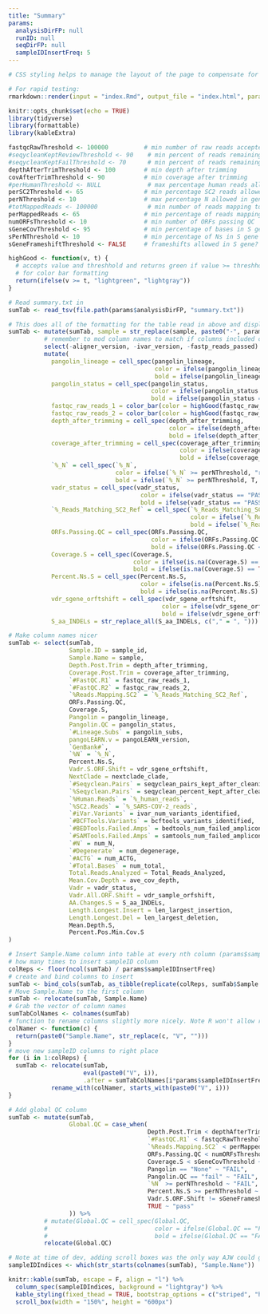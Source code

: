 ```yaml
---
title: "Summary"
params:
  analysisDirFP: null
  runID: null
  seqDirFP: null
  sampleIDInsertFreq: 5
---
```


```r
# CSS styling helps to manage the layout of the page to compensate for the table. From: https://itqna.net/questions/48098/how-adjust-margins-r-markdown.

# For rapid testing:
rmarkdown::render(input = "index.Rmd", output_file = "index.html", params = list(analysisDirFP = "../../../../runs/M347-21-013", runID = "M347-21-013", seqDirFP = "../../../../runs/M347-21-013"))
```
<style type="text/css">
.main-container {
  max-width: 60%;
  margin-left: 50px;
  margin-right: 50px;
}
</style>


```r
knitr::opts_chunk$set(echo = TRUE)
library(tidyverse)
library(formattable)
library(kableExtra)
```

```r
fastqcRawThreshold <- 100000          # min number of raw reads accepted in fastqc_raw column
#seqycleanKeptReviewThreshold <- 90    # min percent of reads remaining after seqyclean (pass/review)
#seqycleanKeptFailThreshold <- 70      # min percent of reads remaining after seqyclean (review/fail)
depthAfterTrimThreshold <- 100        # min depth after trimming
covAfterTrimThreshold <- 90           # min coverage after trimming
#perHumanThreshold <- NULL             # max percentage human reads allowed per sample (not in use)
perSC2Threshold <- 65                 # min percentage SC2 reads allowed per sample
perNThreshold <- 10                   # max percentage N allowed in genome
#totMappedReads <- 100000              # min number of reads mapping to SC2 Wuhan reference
perMappedReads <- 65                  # min percentage of reads mapping to SC2 Wuhan reference
numORFsThreshold <- 10                # min number of ORFs passing QC
sGeneCovThreshold <- 95               # min percentage of bases in S gene with any coverage
sPerNThreshold <- 10                  # min percentage of Ns in S gene causing failure
sGeneFrameshiftThreshold <- FALSE     # frameshifts allowed in S gene?
```

```r
highGood <- function(v, t) {
  # accepts value and threshhold and returns green if value >= threshhold and gray if not
  # for color bar formatting
  return(ifelse(v >= t, "lightgreen", "lightgray"))
}
```


```r
# Read summary.txt in
sumTab <- read_tsv(file.path(params$analysisDirFP, "summary.txt"))

# This does all of the formatting for the table read in above and displayed in the next code chunk. It contains a mix of dplyr, formattable, and kableExtra commands.
sumTab <- mutate(sumTab, sample = str_replace(sample, paste0("-", params$runID), "")) %>% 
          # remember to mod column names to match if columns included change
          select(-aligner_version, -ivar_version, -fastp_reads_passed) %>%
          mutate(
            pangolin_lineage = cell_spec(pangolin_lineage, 
                                         color = ifelse(pangolin_lineage == "None", "red", "black"), 
                                         bold = ifelse(pangolin_lineage == "None", T, F)),
            pangolin_status = cell_spec(pangolin_status, 
                                        color = ifelse(pangolin_status == "passed_qc", "black", "red"), 
                                        bold = ifelse(pangolin_status == "passed_qc", F, T)),
            fastqc_raw_reads_1 = color_bar(color = highGood(fastqc_raw_reads_1, fastqcRawThreshold))(fastqc_raw_reads_1), 
            fastqc_raw_reads_2 = color_bar(color = highGood(fastqc_raw_reads_2, fastqcRawThreshold))(fastqc_raw_reads_2),
            depth_after_trimming = cell_spec(depth_after_trimming, 
                                             color = ifelse(depth_after_trimming >= depthAfterTrimThreshold, "black", "red"), 
                                             bold = ifelse(depth_after_trimming >= depthAfterTrimThreshold, F, T)),
            coverage_after_trimming = cell_spec(coverage_after_trimming, 
                                                color = ifelse(coverage_after_trimming >= covAfterTrimThreshold, "black", "red"), 
                                                bold = ifelse(coverage_after_trimming >= covAfterTrimThreshold, F, T)),
            `%_N` = cell_spec(`%_N`, 
                              color = ifelse(`%_N` >= perNThreshold, "red", "black"), 
                              bold = ifelse(`%_N` >= perNThreshold, T, F)),
            vadr_status = cell_spec(vadr_status, 
                                     color = ifelse(vadr_status == "PASS", "black", "red"), 
                                     bold = ifelse(vadr_status == "PASS", F, T)),
            `%_Reads_Matching_SC2_Ref` = cell_spec(`%_Reads_Matching_SC2_Ref`,
                                                   color = ifelse(`%_Reads_Matching_SC2_Ref` < perMappedReads, "red", "black"), 
                                                   bold = ifelse(`%_Reads_Matching_SC2_Ref` < perMappedReads, T, F)),
            ORFs.Passing.QC = cell_spec(ORFs.Passing.QC,
                                        color = ifelse(ORFs.Passing.QC < numORFsThreshold, "red", "black"), 
                                        bold = ifelse(ORFs.Passing.QC < numORFsThreshold, T, F)),
            Coverage.S = cell_spec(Coverage.S, 
                                   color = ifelse(is.na(Coverage.S) == TRUE | Coverage.S < sGeneCovThreshold, "red", "black"), 
                                   bold = ifelse(is.na(Coverage.S) == TRUE | Coverage.S < sGeneCovThreshold, T, F)),
            Percent.Ns.S = cell_spec(Percent.Ns.S,
                                     color = ifelse(is.na(Percent.Ns.S) | Percent.Ns.S >= sPerNThreshold, "red", "black"), 
                                     bold = ifelse(is.na(Percent.Ns.S) | Percent.Ns.S >= sPerNThreshold, T, F)),
            vdr_sgene_orftshift = cell_spec(vdr_sgene_orftshift,
                                           color = ifelse(vdr_sgene_orftshift != sGeneFrameshiftThreshold, "red", "black"), 
                                           bold = ifelse(vdr_sgene_orftshift != sGeneFrameshiftThreshold, T, F)),
            S_aa_INDELs = str_replace_all(S_aa_INDELs, c("," = ", ")))

# Make column names nicer
sumTab <- select(sumTab,
                 Sample.ID = sample_id, 
                 Sample.Name = sample,  
                 Depth.Post.Trim = depth_after_trimming, 
                 Coverage.Post.Trim = coverage_after_trimming, 
                 `#FastQC.R1` = fastqc_raw_reads_1, 
                 `#FastQC.R2` = fastqc_raw_reads_2, 
                 `%Reads.Mapping.SC2` = `%_Reads_Matching_SC2_Ref`, 
                 ORFs.Passing.QC, 
                 Coverage.S, 
                 Pangolin = pangolin_lineage, 
                 Pangolin.QC = pangolin_status, 
                 `#Lineage.Subs` = pangolin_subs, 
                 pangoLEARN.v = pangoLEARN_version, 
                 `GenBank#`, 
                 `%N` = `%_N`, 
                 Percent.Ns.S, 
                 Vadr.S.ORF.Shift = vdr_sgene_orftshift, 
                 NextClade = nextclade_clade, 
                 `#Seqyclean.Pairs` = seqyclean_pairs_kept_after_cleaning, 
                 `%Seqyclean.Pairs` = seqyclean_percent_kept_after_cleaning, 
                 `%Human.Reads` = `%_human_reads`, 
                 `%SC2.Reads` = `%_SARS-COV-2_reads`, 
                 `#iVar.Variants` = ivar_num_variants_identified, 
                 `#BCFTools.Variants` = bcftools_variants_identified, 
                 `#BEDTools.Failed.Amps` = bedtools_num_failed_amplicons, 
                 `#SAMTools.Failed.Amps` = samtools_num_failed_amplicons, 
                 `#N` = num_N, 
                 `#Degenerate` = num_degenerage, 
                 `#ACTG` = num_ACTG, 
                 `#Total.Bases` = num_total, 
                 Total.Reads.Analyzed = Total_Reads_Analyzed, 
                 Mean.Cov.Depth = ave_cov_depth, 
                 Vadr = vadr_status, 
                 Vadr.All.ORF.Shift = vdr_sample_orfshift,
                 AA.Changes.S = S_aa_INDELs,
                 Length.Longest.Insert = len_largest_insertion, 
                 Length.Longest.Del = len_largest_deletion,
                 Mean.Depth.S,
                 Percent.Pos.Min.Cov.S
)

# Insert Sample.Name column into table at every nth column (params$sampleIDInsertFreq) position
# how many times to insert sampleID column
colReps <- floor(ncol(sumTab) / params$sampleIDInsertFreq) 
# create and bind columns to insert
sumTab <- bind_cols(sumTab, as_tibble(replicate(colReps, sumTab$Sample.Name)))
# Move Sample.Name to the first column
sumTab <- relocate(sumTab, Sample.Name)
# Grab the vector of column names
sumTabColNames <- colnames(sumTab)
# function to rename columns slightly more nicely. Note R won't allow redundant column names.
colNamer <- function(c) {
  return(paste0("Sample.Name", str_replace(c, "V", "")))
}
# move new sampleID columns to right place
for (i in 1:colReps) {
  sumTab <- relocate(sumTab, 
                     eval(paste0("V", i)), 
                     .after = sumTabColNames[i*params$sampleIDInsertFreq]) %>%
            rename_with(colNamer, starts_with(paste0("V", i)))
}

# Add global QC column
sumTab <- mutate(sumTab, 
                 Global.QC = case_when(
                                       Depth.Post.Trim < depthAfterTrimThreshold ~ "Depth.Post.Trim", #"FAIL",
                                       `#FastQC.R1` < fastqcRawThreshold ~  "#FastQC.R1",#"FAIL",
                                       `%Reads.Mapping.SC2` < perMappedReads ~ "FAIL",
                                       ORFs.Passing.QC < numORFsThreshold ~ "FAIL",
                                       Coverage.S < sGeneCovThreshold ~ "FAIL",
                                       Pangolin == "None" ~ "FAIL",
                                       Pangolin.QC == "fail" ~ "FAIL",
                                       `%N` >= perNThreshold ~ "FAIL",
                                       Percent.Ns.S >= perNThreshold ~ "FAIL",
                                       Vadr.S.ORF.Shift != sGeneFrameshiftThreshold ~ "FAIL",
                                       TRUE ~ "pass"
                 )) %>%
          # mutate(Global.QC = cell_spec(Global.QC,
          #                              color = ifelse(Global.QC == "FAIL", "red", "black"), 
          #                              bold = ifelse(Global.QC == "FAIL", T, F))) %>%
          relocate(Global.QC)
```

```r
# Note at time of dev, adding scroll boxes was the only way AJW could get fixed_thead = TRUE to work as expected.
sampleIDIndices <- which(str_starts(colnames(sumTab), "Sample.Name"))

knitr::kable(sumTab, escape = F, align = "l") %>% 
  column_spec(sampleIDIndices, background = "lightgray") %>%
  kable_styling(fixed_thead = TRUE, bootstrap_options = c("striped", "hover")) %>%
  scroll_box(width = "150%", height = "600px")
```
